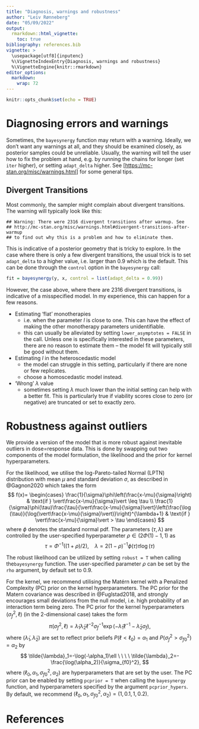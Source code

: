 ```yaml
---
title: "Diagnosis, warnings and robustness"
author: "Leiv Rønneberg"
date: "05/09/2022"
output: 
  rmarkdown::html_vignette:
    toc: true
bibliography: references.bib
vignette: >
  \usepackage[utf8]{inputenc}
  %\VignetteIndexEntry{Diagnosis, warnings and robustness}
  %\VignetteEngine{knitr::rmarkdown}
editor_options: 
  markdown: 
    wrap: 72
---
```


```r
knitr::opts_chunk$set(echo = TRUE)
```


# Diagnosing errors and warnings

Sometimes, the `bayesynergy` function may return with a warning.
Ideally, we don't want any warnings at all, and they should be examined
closely, as posterior samples could be unreliable. Usually, the warning
will tell the user how to fix the problem at hand, e.g. by running the
chains for longer (set `iter` higher), or setting `adapt_delta` higher.
See [<https://mc-stan.org/misc/warnings.html>] for some general tips.

## Divergent Transitions

Most commonly, the sampler might complain about divergent transitions.
The warning will typically look like this:

    ## Warning: There were 2316 divergent transitions after warmup. See
    ## http://mc-stan.org/misc/warnings.html#divergent-transitions-after-warmup
    ## to find out why this is a problem and how to eliminate them.

This is indicative of a posterior geometry that is tricky to explore. In
the case where there is only a few divergent transitions, the usual
trick is to set `adapt_delta` to a higher value, i.e. larger than 0.9
which is the default. This can be done through the `control` option in
the `bayesynergy` call:

```r
fit = bayesynergy(y, x, control = list(adapt_delta = 0.99))
```

However, the case above, where there are 2316 divergent transitions, is
indicative of a misspecified model. In my experience, this can happen
for a few reasons.

-   Estimating 'flat' monotherapies
    -   i.e. when the parameter $l$ is close to one. This can have the
        effect of making the other monotherapy parameters
        unidentifiable.
    -   this can usually be alleviated by setting
        `lower_asymptotes = FALSE` in the call. Unless one is
        specifically interested in these parameters, there are no reason
        to estimate them -- the model fit will typically still be good
        without them.
-   Estimating $l$ in the heteroscedastic model
    -   the model can struggle in this setting, particularly if there
        are none or few replicates.
    -   choose a homoscedastic model instead.
-   'Wrong' $\lambda$ value
    -   sometimes setting $\lambda$ much lower than the initial setting
        can help with a better fit. This is particularly true if
        viability scores close to zero (or negative) are truncated or
        set to exactly zero.
        
        
# Robustness against outliers
We provide a version of the model that is more robust against inevitable outliers in dose=response data. This is done by swapping out two components of the model formulation, the likelihood and the prior for kernel hyperparameters.

For the likelihood, we utilise the log-Pareto-tailed Normal (LPTN) distribution with mean $\mu$ and standard deviation $\sigma$, as described in @Gagnon2020 which
takes the form 
$$
f(x)=
\begin{cases}
\frac{1}{\sigma}\phi\left(\frac{x-\mu}{\sigma}\right) & \text{if } \vert\frac{x-\mu}{\sigma}\vert \leq \tau \\
\frac{1}{\sigma}\phi(\tau)\frac{\tau}{\vert\frac{x-\mu}{\sigma}\vert}\left(\frac{\log (\tau)}{\log(\vert\frac{x-\mu}{\sigma}\vert)}\right)^{\lambda+1} & \text{if } \vert\frac{x-\mu}{\sigma}\vert > \tau
\end{cases}
$$
where $\phi$ denotes the standard normal pdf. The parameters
$(\tau,\lambda)$ are controlled by the user-specified hyperparameter
$\rho \in (2\Phi(1)-1,1)$ as $$
\tau=\Phi^{-1}((1+\rho)/2),  \ \ \ \ \lambda=2(1-\rho)^{-1}\phi(\tau)\tau\log(\tau)
$$

The robust likelihood can be utilized by setting `robust = T` when
calling the`bayesynergy` function. The user-specified parameter $\rho$
can be set by the `rho` argument, by default set to $0.9$.

For the kernel, we recommend utilising the Matérn
kernel with a Penalized Complexity (PC) prior on the kernel
hyperparameters. The PC prior for the Matern covariance was described in
@Fuglstad2018, and strongly encourages small deviations from the null
model, i.e. high probability of an interaction term being zero. The PC
prior for the kernel hyperparameters $(\sigma_f^2,\ell)$ (in the
2-dimensional case) takes the form $$
\pi(\sigma_f^2,\ell)=\tilde{\lambda}_1\tilde{\lambda}_2\ell^{-2}\sigma_f^{-1}\exp\left(-\tilde{\lambda}_1\ell^{-1}-\tilde{\lambda}_2\sigma_f\right),
$$ where $(\tilde{\lambda}_1,\tilde{\lambda}_2)$ are set to reflect
prior beliefs $P(\ell < \ell_0)=\alpha_1$ and
$P(\sigma_f^2 > \sigma^2_{f0})=\alpha_2$ by $$
\tilde{\lambda}_1=-\log(-\alpha_1)\ell \ \ \ \ \tilde{\lambda}_2=-\frac{\log(\alpha_2)}{\sigma_{f0}^2},
$$ where $(\ell_0,\alpha_1,\sigma_{f0}^2,\alpha_2)$ are hyperparameters
that are set by the user. The PC prior can be enabled by setting
`pcprior = T` when calling the `bayesynergy` function, and
hyperparameters specified by the argument `pcprior_hypers`. By default,
we recommend $(\ell_0,\alpha_1,\sigma_{f0}^2,\alpha_2)=(1,0.1,1,0.2)$.


# References
